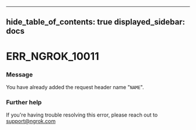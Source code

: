 

---
hide_table_of_contents: true
displayed_sidebar: docs
---


# ERR_NGROK_10011

### Message
You have already added the request header name "`NAME`".

<ErrorDetails error="err_ngrok_10011" />



### Further help
If you're having trouble resolving this error, please reach out to [support@ngrok.com](mailto:support@ngrok.com?subject=Help%20with%20ERR_NGROK_10011)

